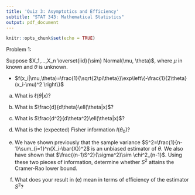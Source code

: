 ---
title: 'Quiz 3: Asymptotics and Efficiency'
subtitle: "STAT 343: Mathematical Statistics"
output: pdf_document
---

```{r setup, include=FALSE}
knitr::opts_chunk$set(echo = TRUE)
```

Problem 1:

Suppose $X_1,...,X_n \overset{iid}{\sim} Normal(\mu, \theta)$, where $\mu$ in known and $\theta$ is unknown.

- $f(x_i|\mu,\theta)=\frac{1}{\sqrt{2\pi\theta}}\exp\left\{-\frac{1}{2\theta}(x_i-\mu)^2 \right\}$

(a) What is $\ell(\theta|x)$?

\vspace{2cm}

(b) What is $\frac{d}{d\theta}\ell(\theta|x)$?

\vspace{3cm}

(c) What is $\frac{d^2}{d\theta^2}\ell(\theta|x)$?

\vspace{3cm}

(d) What is the (expected) Fisher information $I(\theta_0)$?

\vspace{2cm}

(e) We have shown previously that the sample variance $S^2=\frac{1}{n-1}\sum_{i=1}^n(X_i-\bar{X})^2$ is an unbiased estimator of $\theta$. We also have shown that $\frac{(n-1)S^2}{\sigma^2}\sim \chi^2_{n-1}$. Using these two pieces of information, determine whether $S^2$ attains the Cramer-Rao lower bound. 

\vspace{2cm}

(f) What does your result in (e) mean in terms of efficiency of the estimator $S^2$?


